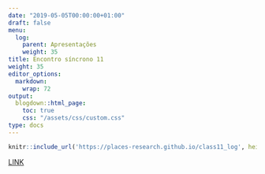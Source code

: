---
date: "2019-05-05T00:00:00+01:00"
draft: false
menu:
  log:
    parent: Apresentações
    weight: 35
title: Encontro síncrono 11
weight: 35
editor_options: 
  markdown: 
    wrap: 72
output: 
  blogdown::html_page:
    toc: true
    css: "/assets/css/custom.css"
type: docs
---


```{r echo=FALSE, message=FALSE, warning=FALSE}
knitr::include_url('https://places-research.github.io/class11_log', height = "400px")
```

[LINK](https://places-research.github.io/class11_log)

